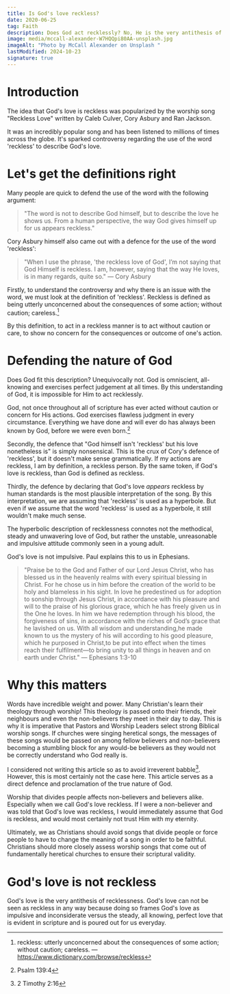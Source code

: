 ```yaml
---
title: Is God's love reckless?
date: 2020-06-25
tag: Faith
description: Does God act recklessly? No, He is the very antithesis of reckless.
image: media/mccall-alexander-W7HQQpi80AA-unsplash.jpg
imageAlt: "Photo by McCall Alexander on Unsplash "
lastModified: 2024-10-23
signature: true
---
```


# Introduction

The idea that God's love is reckless was popularized by the worship song "Reckless Love" written by Caleb Culver, Cory Asbury and Ran Jackson.

It was an incredibly popular song and has been listened to millions of times across the globe. It's sparked controversy regarding the use of the word 'reckless' to describe God's love.

# Let's get the definitions right

Many people are quick to defend the use of the word with the following argument:

> "The word is not to describe God himself, but to describe the love he shows us. From a human perspective, the way God gives himself up for us appears reckless."

Cory Asbury himself also came out with a defence for the use of the word 'reckless':

> "When I use the phrase, 'the reckless love of God', I’m not saying that God Himself is reckless. I am, however, saying that the way He loves, is in many regards, quite so." — Cory Asbury

Firstly, to understand the controversy and why there is an issue with the word, we must look at the definition of 'reckless'. Reckless is defined as being utterly unconcerned about the consequences of some action; without caution; careless.[^1]

By this definition, to act in a reckless manner is to act without caution or care, to show no concern for the consequences or outcome of one's action.

# Defending the nature of God

Does God fit this description? Unequivocally not. God is omniscient, all-knowing and exercises perfect judgement at all times. By this understanding of God, it is impossible for Him to act recklessly.

God, not once throughout all of scripture has ever acted without caution or concern for His actions. God exercises flawless judgment in every circumstance. Everything we have done and will ever do has always been known by God, before we were even born.[^2]

Secondly, the defence that "God himself isn't 'reckless' but his love nonetheless is" is simply nonsensical. This is the crux of Cory's defence of 'reckless', but it doesn't make sense grammatically. If my actions are reckless, I am by definition, a reckless person. By the same token, if God's love is reckless, than God is defined as reckless.

Thirdly, the defence by declaring that God's love _appears_ reckless by human standards is the most plausible interpretation of the song. By this interpretation, we are assuming that 'reckless' is used as a hyperbole. But even if we assume that the word 'reckless' is used as a hyperbole, it still wouldn't make much sense.

The hyperbolic description of recklessness connotes not the methodical, steady and unwavering love of God, but rather the unstable, unreasonable and impulsive attitude commonly seen in a young adult.

God's love is not impulsive. Paul explains this to us in Ephesians.

> "Praise be to the God and Father of our Lord Jesus Christ, who has blessed us in the heavenly realms with every spiritual blessing in Christ. For he chose us in him before the creation of the world to be holy and blameless in his sight. In love he predestined us for adoption to sonship through Jesus Christ, in accordance with his pleasure and will to the praise of his glorious grace, which he has freely given us in the One he loves. In him we have redemption through his blood, the forgiveness of sins, in accordance with the riches of God’s grace that he lavished on us. With all wisdom and understanding,he made known to us the mystery of his will according to his good pleasure, which he purposed in Christ,to be put into effect when the times reach their fulfilment—to bring unity to all things in heaven and on earth under Christ." — Ephesians 1:3-10

# Why this matters

Words have incredible weight and power. Many Christian's learn their theology through worship! This theology is passed onto their friends, their neighbours and even the non-believers they meet in their day to day. This is why it is imperative that Pastors and Worship Leaders select strong Biblical worship songs. If churches were singing heretical songs, the messages of these songs would be passed on among fellow believers and non-believers becoming a stumbling block for any would-be believers as they would not be correctly understand who God really is.

I considered not writing this article so as to avoid irreverent babble[^3]. However, this is most certainly not the case here. This article serves as a direct defence and proclamation of the true nature of God.

Worship that divides people affects non-believers and believers alike. Especially when we call God's love reckless. If I were a non-believer and was told that God's love was reckless, I would immediately assume that God is reckless, and would most certainly not trust Him with my eternity.

Ultimately, we as Christians should avoid songs that divide people or force people to have to change the meaning of a song in order to be faithful. Christians should more closely assess worship songs that come out of fundamentally heretical churches to ensure their scriptural validity.

# God's love is not reckless

God's love is the very antithesis of recklessness. God's love can not be seen as reckless in any way because doing so frames God's love as impulsive and inconsiderate versus the steady, all knowing, perfect love that is evident in scripture and is poured out for us everyday.

[^1]: reckless: utterly unconcerned about the consequences of some action; without caution; careless. — https://www.dictionary.com/browse/reckless
[^2]: Psalm 139:4
[^3]: 2 Timothy 2:16

